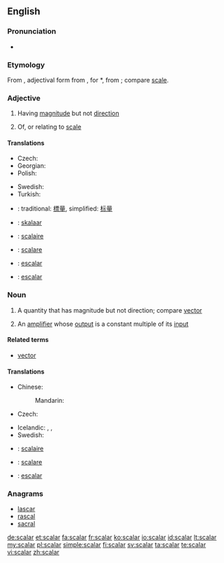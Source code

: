 ==English==
{{wikipedia}}

===Pronunciation===
* {{rhymes|eɪlə(r)}}

===Etymology===
From {{etyl|la|en}} {{term|scalaris|scālāris|lang=la}}, adjectival form from {{term|scala|scāla|lang=la|a flight of steps, stairs, staircase, ladder, scale}}, for *{{term||scadla}}, from {{term|scandere||to climb}}; compare [[scale]].

===Adjective===
{{en-adj|-}}

# {{mathematics}} Having [[magnitude]] but not [[direction]]
# Of, or relating to [[scale]]

====Translations====
{{trans-top|having magnitude}}
* Czech: {{t-|cs|skalární|m}}
* Georgian: {{t|ka|სკალარი|sc=Geor|tr=skalari}}
* Polish: {{t|pl|skalarny|m}}
{{trans-mid}}
* Swedish: {{t+|sv|skalär}}
* Turkish: {{t|tr|sayıl}}
{{trans-bottom}}

{{trans-top|relating to scale}}
{{trans-mid}}
{{trans-bottom}}

{{checktrans-top}}
* {{ttbc|Mandarin}}: traditional: [[標量]], simplified: [[标量]]
* {{ttbc|et}}: [[skalaar]]
* {{ttbc|fr}}: [[scalaire]]
* {{ttbc|it}}: [[scalare]]
* {{ttbc|pt}}: [[escalar]]
* {{ttbc|es}}: [[escalar]]
{{trans-bottom}}

===Noun===
{{en-noun}}

# {{mathematics}} A quantity that has magnitude but not direction; compare [[vector]]
# {{electronics}} An [[amplifier]] whose [[output]] is a constant multiple of its [[input]]

====Related terms====
* [[vector]]

====Translations====
{{trans-top|quantity with magnitude}}
* Chinese:
*: Mandarin: {{t|zh|标量 |tr=biāoliàng|sc=Hani}}
* Czech: {{t-|cs|skalár|m}}
{{trans-mid}}
* Icelandic: {{t|is|einvíð stærð|f}}, {{t|is|tölustærð|f}}, {{t|is|stigastærð|f}}
* Swedish: {{t+|sv|skalär|c}}
{{trans-bottom}}

{{checktrans-top}}
* {{ttbc|fr}}: [[scalaire]] {{m}}
* {{ttbc|it}}: [[scalare]] {{m}}
* {{ttbc|pt}}: [[escalar]] {{m}}
{{trans-bottom}}

===Anagrams===
* [[lascar#English|lascar]]
* [[rascal#English|rascal]]
* [[sacral#English|sacral]]

[[de:scalar]]
[[et:scalar]]
[[fa:scalar]]
[[fr:scalar]]
[[ko:scalar]]
[[io:scalar]]
[[id:scalar]]
[[lt:scalar]]
[[my:scalar]]
[[pl:scalar]]
[[simple:scalar]]
[[fi:scalar]]
[[sv:scalar]]
[[ta:scalar]]
[[te:scalar]]
[[vi:scalar]]
[[zh:scalar]]